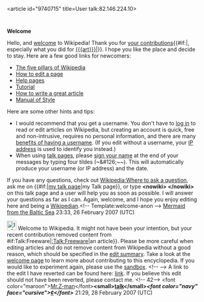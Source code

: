 <article id="9740715" title=User talk:82.146.224.10>
	<talkpage id="9740715" title="User talk:82.146.224.10">
'''Welcome'''

Hello, and [[Wikipedia:Welcome, newcomers|welcome]] to Wikipedia! Thank you for [[Special:Contributions/{{PAGENAME}}|your contributions]]{{#if:{{{art|}}}|, especially what you did for [[{{{art}}}]]|}}. I hope you like the place and decide to stay. Here are a few good links for newcomers:

* [[Wikipedia:Five pillars|The five pillars of Wikipedia]]
* [[Wikipedia:How to edit a page|How to edit a page]]
* [[Help:Contents|Help pages]]
* [[Wikipedia:Tutorial|Tutorial]]
* [[Wikipedia:How to write a great article|How to write a great article]]
* [[Wikipedia:Manual of Style|Manual of Style]]

Here are some other hints and tips:

* I would recommend that you get a username.  You don't have to [[Special:Userlogin|log in]] to read or edit articles on Wikipedia, but creating an account is quick, free and non-intrusive, requires no personal information, and there are many [[Wikipedia:Why create an account?|benefits of having a username]].  (If you edit without a username, your [[IP address]] is used to identify you instead.)
* When using [[Wikipedia:talk pages|talk pages]], please [[Wikipedia:Sign your posts on talk pages|sign your name]] at the end of your messages by typing four tildes (~&amp;#126;~~). This will automatically produce your username (or IP address) and the date.

If you have any questions, check out [[Wikipedia:Where to ask a question]], ask me on {{#if:{{{1|}}}|[[user talk:{{{1}}}|my talk page]]|my Talk page}}, or type '''&lt;nowiki&gt; {{helpme}} &lt;/nowiki&gt;''' on this talk page and a user will help you as soon as possible. I will answer your questions as far as I can.  Again, welcome, and I hope you enjoy editing here and being a [[Wikipedia:Wikipedians|Wikipedian]].&lt;!-- Template:welcome-anon --&gt; [[User:Mermaid from the Baltic Sea|Mermaid from the Baltic Sea]] 23:33, 26 February 2007 (UTC)

[[Image:Information.svg|25px]] Welcome to Wikipedia. It might not have been your intention, but your recent contribution removed content from {{{{{subst|}}}#if:Talk:Freeware|[[:Talk:Freeware]]|an article}}. Please be more careful when editing articles and do not remove content from Wikipedia without a good reason, which should be specified in the [[Help:Edit summary|edit summary]]. Take a look at the [[Wikipedia:Welcome|welcome page]] to learn more about contributing to this encyclopedia.  If you would like to experiment again, please use the [[Wikipedia:Sandbox|sandbox]].  {{{2|Thank you.}}}&lt;!-- {{uw-delete1}} --&gt; A link to the edit I have reverted can be found here: [http://en.wikipedia.org/w/index.php?title=Talk%3AFreeware&amp;diff=next&amp;oldid=111561802 link]. If you believe this edit should not have been reverted, please contact me. &lt;!-- 42--&gt; &lt;font color=&quot;maroon&quot;&gt;[[User:Mr.Z-man|Mr.Z-man]]&lt;/font&gt;'''&lt;small&gt;[[User talk:Mr.Z-man|talk]]&lt;/small&gt;''&lt;font color=&quot;navy&quot; face=&quot;cursive&quot;&gt;[[Special:Contributions/Mr.Z-man|¢]]&lt;/font&gt;''''' 21:29, 28 February 2007 (UTC)
	</talkpage>
</article>